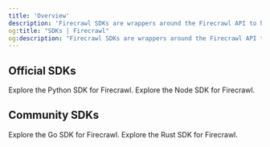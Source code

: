 ```yaml
---
title: 'Overview'
description: 'Firecrawl SDKs are wrappers around the Firecrawl API to help you easily turn websites into markdown.'
og:title: "SDKs | Firecrawl"
og:description: "Firecrawl SDKs are wrappers around the Firecrawl API to help you easily turn websites into markdown."
---
```


## Official SDKs
<CardGroup cols={2}>
  <Card title="Python SDK" icon="python" href="python">
    Explore the Python SDK for Firecrawl.
  </Card>
  <Card title="Node SDK" icon="node" href="node">
    Explore the Node SDK for Firecrawl.
  </Card>

</CardGroup>

## Community SDKs
<CardGroup cols={2}>
  <Card title="Go SDK" icon="golang" href="go">
    Explore the Go SDK for Firecrawl.
  </Card>
  <Card title="Rust SDK" icon="rust" href="rust">
    Explore the Rust SDK for Firecrawl.
  </Card>
</CardGroup>
